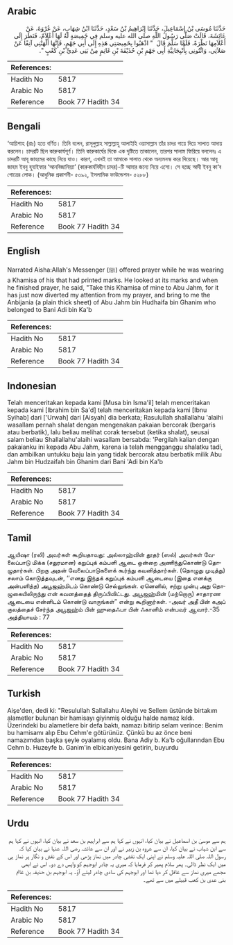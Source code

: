 ## Arabic


<div dir="rtl" lang="ar" style={{fontSize:'larger',backgroundColor:'#f8f9fa',padding:20}}>
حَدَّثَنَا مُوسَى بْنُ إِسْمَاعِيلَ، حَدَّثَنَا إِبْرَاهِيمُ بْنُ سَعْدٍ، حَدَّثَنَا ابْنُ شِهَابٍ، عَنْ عُرْوَةَ، عَنْ عَائِشَةَ، قَالَتْ صَلَّى رَسُولُ اللَّهِ صلى الله عليه وسلم فِي خَمِيصَةٍ لَهُ لَهَا أَعْلاَمٌ، فَنَظَرَ إِلَى أَعْلاَمِهَا نَظْرَةً، فَلَمَّا سَلَّمَ قَالَ ‏ "‏ اذْهَبُوا بِخَمِيصَتِي هَذِهِ إِلَى أَبِي جَهْمٍ، فَإِنَّهَا أَلْهَتْنِي آنِفًا عَنْ صَلاَتِي، وَائْتُونِي بِأَنْبِجَانِيَّةِ أَبِي جَهْمِ بْنِ حُذَيْفَةَ بْنِ غَانِمٍ مِنْ بَنِي عَدِيِّ بْنِ كَعْبٍ ‏"‏‏.‏
</div>
<div style={{backgroundColor:'#f8f9fa',padding:20, marginBottom: 10}}><table> <thead> <tr> <th>References:</th> <th></th> </tr> </thead> <tbody><tr><td>Hadith No</td><td>5817</td></tr><tr><td>Arabic No</td><td>5817</td></tr><tr><td>Reference</td><td>Book 77 Hadith 34</td></tr></tbody></table></div>

## Bengali


<div dir="ltr" lang="bn" style={{fontSize:'larger',backgroundColor:'#f8f9fa',padding:20}}>
‘আয়িশাহ (রাঃ) হতে বর্ণিত। তিনি বলেন, রাসূলুল্লাহ সাল্লাল্লাহু আলাইহি ওয়াসাল্লাম তাঁর চাদর গায়ে দিয়ে সালাত আদায় করলেন। চাদরটি ছিল কারুকার্যপূর্ণ। তিনি কারুকার্যের দিকে এক দৃষ্টিতে তাকালেন, তারপর সালাম ফিরিয়ে বললেনঃ এ চাদরটি আবূ জাহমের কাছে নিয়ে যাও। কারণ, এখনই তা আমাকে সালাত থেকে অন্যমনস্ক করে দিয়েছে। আর আবূ জাহম ইবনু হুযাইফার ‘আনবিজানিয়্যা’ (কারুকার্যবিহীন চাদর)-টি আমার জন্যে নিয়ে এসো। সে হচ্ছে আদী ইবনু কা‘ব গোত্রের লোক। (আধুনিক প্রকাশনী- ৫৩৯২, ইসলামিক ফাউন্ডেশন- ৫২৮৮)
</div>
<div style={{backgroundColor:'#f8f9fa',padding:20, marginBottom: 10}}><table> <thead> <tr> <th>References:</th> <th></th> </tr> </thead> <tbody><tr><td>Hadith No</td><td>5817</td></tr><tr><td>Arabic No</td><td>5817</td></tr><tr><td>Reference</td><td>Book 77 Hadith 34</td></tr></tbody></table></div>

## English


<div dir="ltr" lang="en" style={{fontSize:'larger',backgroundColor:'#f8f9fa',padding:20}}>
Narrated Aisha:Allah's Messenger (ﷺ) offered prayer while he was wearing a Khamisa of his that had printed marks. He looked at its marks and when he finished prayer, he said, "Take this Khamisa of mine to Abu Jahm, for it has just now diverted my attention from my prayer, and bring to me the Anbijania (a plain thick sheet) of Abu Jahm bin Hudhaifa bin Ghanim who belonged to Bani Adi bin Ka'b
</div>
<div style={{backgroundColor:'#f8f9fa',padding:20, marginBottom: 10}}><table> <thead> <tr> <th>References:</th> <th></th> </tr> </thead> <tbody><tr><td>Hadith No</td><td>5817</td></tr><tr><td>Arabic No</td><td>5817</td></tr><tr><td>Reference</td><td>Book 77 Hadith 34</td></tr></tbody></table></div>

## Indonesian


<div dir="ltr" lang="id" style={{fontSize:'larger',backgroundColor:'#f8f9fa',padding:20}}>
Telah menceritakan kepada kami [Musa bin Isma'il] telah menceritakan kepada kami [Ibrahim bin Sa'd] telah menceritakan kepada kami [Ibnu Syihab] dari ['Urwah] dari [Aisyah] dia berkata; Rasulullah shallallahu 'alaihi wasallam pernah shalat dengan mengenakan pakaian bercorak (bergaris atau berbatik), lalu beliau melihat corak tersebut (ketika shalat), seusai salam beliau Shallallahu'alaihi wasallam bersabda: 'Pergilah kalian dengan pakaianku ini kepada Abu Jahm, karena ia telah mengganggu shalatku tadi, dan ambilkan untukku baju lain yang tidak bercorak atau berbatik milik Abu Jahm bin Hudzaifah bin Ghanim dari Bani 'Adi bin Ka'b
</div>
<div style={{backgroundColor:'#f8f9fa',padding:20, marginBottom: 10}}><table> <thead> <tr> <th>References:</th> <th></th> </tr> </thead> <tbody><tr><td>Hadith No</td><td>5817</td></tr><tr><td>Arabic No</td><td>5817</td></tr><tr><td>Reference</td><td>Book 77 Hadith 34</td></tr></tbody></table></div>

## Tamil


<div dir="ltr" lang="ta" style={{fontSize:'larger',backgroundColor:'#f8f9fa',padding:20}}>
ஆயிஷா (ரலி) அவர்கள் கூறியதாவது: அல்லாஹ்வின் தூதர் (ஸல்) அவர்கள் வேலைப்பாடு மிக்க (சதுரமான) கறுப்புக் கம்பளி ஆடை ஒன்றை அணிந்துகொண்டு தொழுதார்கள். பிறகு அதன் வேலைப்பாடுகளைக் கூர்ந்து கவனித்தார்கள். (தொழுது முடித்து) சலாம் கொடுத்தவுடன், ‘‘எனது இந்தக் கறுப்புக் கம்பளி ஆடையை (இதை எனக்கு அன்பளித்த) அபூஜஹ்மிடம் கொண்டு செல்லுங்கள். ஏனெனில், சற்று முன்பு அது தொழுகையிலிருந்து என் கவனத்தைத் திருப்பிவிட்டது. அபூஜஹ்மின் (மற்றொரு) சாதாரண ஆடையை என்னிடம் கொண்டு வாருங்கள்” என்று கூறினார்கள். -அவர் அதீ பின் கஅப் குலத்தைச் சேர்ந்த அபூஜஹ்ம் பின் ஹுதைஃபா பின் ஃகானிம் என்பவர் ஆவார்.-35 அத்தியாயம் : 77
</div>
<div style={{backgroundColor:'#f8f9fa',padding:20, marginBottom: 10}}><table> <thead> <tr> <th>References:</th> <th></th> </tr> </thead> <tbody><tr><td>Hadith No</td><td>5817</td></tr><tr><td>Arabic No</td><td>5817</td></tr><tr><td>Reference</td><td>Book 77 Hadith 34</td></tr></tbody></table></div>

## Turkish


<div dir="ltr" lang="tr" style={{fontSize:'larger',backgroundColor:'#f8f9fa',padding:20}}>
Aişe'den, dedi ki: "Resulullah Sallallahu Aleyhi ve Sellem üstünde birtakım alametler bulunan bir hamisayı giyinmiş olduğu halde namaz kıldı. Üzerindeki bu alametlere bir defa baktı, namazı bitirip selam verince: Benim bu hamisamı alıp Ebu Cehm'e götürünüz. Çünkü bu az önce beni namazımdan başka şeyle oyalamış oldu. Bana Adiy b. Ka'b oğullarından Ebu Cehm b. Huzeyfe b. Ganim'in elbicaniyesini getirin, buyurdu
</div>
<div style={{backgroundColor:'#f8f9fa',padding:20, marginBottom: 10}}><table> <thead> <tr> <th>References:</th> <th></th> </tr> </thead> <tbody><tr><td>Hadith No</td><td>5817</td></tr><tr><td>Arabic No</td><td>5817</td></tr><tr><td>Reference</td><td>Book 77 Hadith 34</td></tr></tbody></table></div>

## Urdu


<div dir="rtl" lang="ur" style={{fontSize:'larger',backgroundColor:'#f8f9fa',padding:20}}>
ہم سے موسیٰ بن اسماعیل نے بیان کیا، انہوں نے کہا ہم سے ابراہیم بن سعد نے بیان کیا، انہوں نے کہا ہم سے ابن شہاب نے بیان کیا، ان سے عروہ بن زبیر نے اور ان سے عائشہ رضی اللہ عنہا نے بیان کیا کہ رسول اللہ صلی اللہ علیہ وسلم نے اپنی ایک نقشی چادر میں نماز پڑھی اور اس کے نقش و نگار پر نماز ہی میں ایک نظر ڈالی۔ پھر سلام پھیر کر فرمایا کہ میری یہ چادر ابوجہم کو واپس دے دو۔ اس نے ابھی مجھے میری نماز سے غافل کر دیا تھا اور ابوجہم کی سادی چادر لیتے آؤ۔ یہ ابوجہم بن حذیفہ بن غانم بنی عدی بن کعب قبیلے میں سے تھے۔
</div>
<div style={{backgroundColor:'#f8f9fa',padding:20, marginBottom: 10}}><table> <thead> <tr> <th>References:</th> <th></th> </tr> </thead> <tbody><tr><td>Hadith No</td><td>5817</td></tr><tr><td>Arabic No</td><td>5817</td></tr><tr><td>Reference</td><td>Book 77 Hadith 34</td></tr></tbody></table></div>